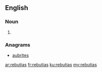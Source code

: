 ==English==

===Noun===
{{head|en|noun plural form}}

# {{plural of|rebutia|lang=en}}

===Anagrams===
* [[aubrites#English|aubrites]]

[[ar:rebutias]]
[[fr:rebutias]]
[[ku:rebutias]]
[[my:rebutias]]